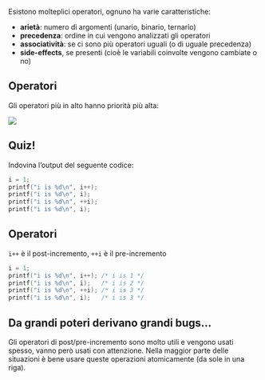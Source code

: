 Esistono molteplici operatori, ognuno ha varie caratteristiche:

- **arietà**: numero di argomenti (unario, binario, ternario)
- **precedenza**: ordine in cui vengono analizzati gli operatori
- **associatività**: se ci sono più operatori uguali (o di uguale precedenza)
- **side-effects**, se presenti (cioè le variabili coinvolte vengono cambiate o no)

## Operatori

Gli operatori più in alto hanno priorità più alta:

![](./figures/table_operators.png)

## Quiz!

Indovina l'output del seguente codice:

```.c
i = 1;
printf("i is %d\n", i++);
printf("i is %d\n", i);
printf("i is %d\n", ++i);
printf("i is %d\n", i);
```

## Operatori

`i++` è il post-incremento, `++i` è il pre-incremento

```.c
i = 1;
printf("i is %d\n", i++); /* i is 1 */
printf("i is %d\n", i);   /* i is 2 */
printf("i is %d\n", ++i); /* i is 3 */
printf("i is %d\n", i);   /* i is 3 */
```

:::{.callout-tip}
## Da grandi poteri derivano grandi bugs...

Gli operatori di post/pre-incremento sono molto utili e vengono usati spesso, vanno però usati con attenzione. Nella maggior parte delle situazioni è bene usare queste operazioni atomicamente (da sole in una riga).
:::
